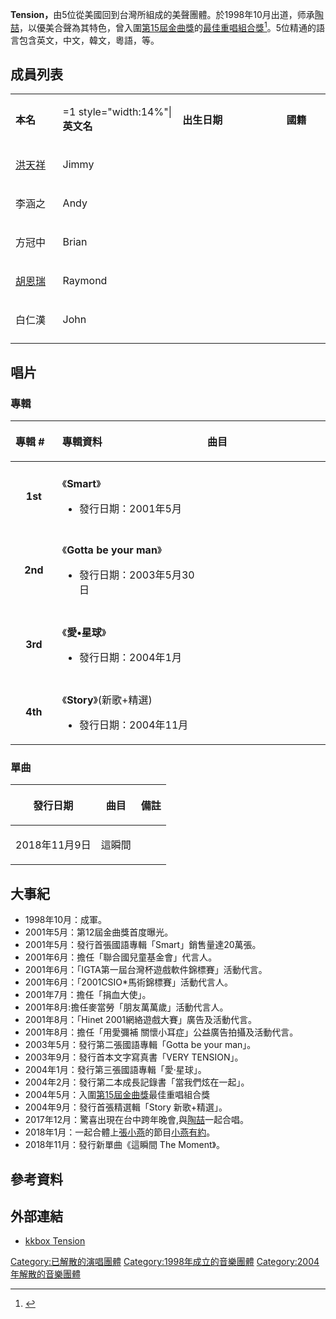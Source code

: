 {{multiple issues|
{{advert|time=2014-03-17T09:04:37+00:00}}
{{copyedit|time=2014-03-17T09:04:37+00:00}}
{{inappropriate tone|time=2014-03-17T09:04:37+00:00}}
{{onesource|time=2014-03-17T09:04:37+00:00}}
}}
{{藝人
| 姓名 = Tension
| 類型 = 組合
| 別名 = 天炫男孩
| 圖片 = 
| 圖片尺寸 = 300px
| 圖片簡介 = 
| 國籍 = {{US}}<BR>{{加拿大}}<BR>{{ROC}}
| 音樂類型 = [[華語流行音樂|華語流行音樂]]
| 職業 = [[歌手|歌手]]
| 樂器 = 
| awards = 
| 出道日期 = 2000年12月17日
| 活躍年代 = 2000年至2005年
| 唱片公司 = [[EMI|EMI]]
| 現任成員 = Brian [[方冠中|方冠中]]、John [[白仁漢|白仁漢]]、Andrew [[李涵之|李涵之]]、Raymond [[胡恩瑞|胡恩瑞]]、Jimmy [[洪天祥|洪天祥]]
}}
'''Tension，'''由5位從美國回到台灣所組成的美聲團體。於1998年10月出道，师承[[陶喆|陶喆]]，以優美合聲為其特色，曾入圍[[第15屆金曲獎|第15屆金曲獎]]的[[最佳演唱組合獎_(金曲獎)|最佳重唱組合獎]]<ref>{{Cite web |url=http://www.bamid.gov.tw/BAMID/Code/Resource/zh_tw/HtmlEditor/Pic/c8f6fd46-0bbe-4440-912c-0d9304b60df1.doc |title=中華民國九十三年（第十五屆）金曲獎入圍名單 |accessdate=2014-03-18 |archive-date=2014-03-18 |archive-url=https://web.archive.org/web/20140318180405/http://www.bamid.gov.tw/BAMID/Code/Resource/zh_tw/HtmlEditor/Pic/c8f6fd46-0bbe-4440-912c-0d9304b60df1.doc |dead-url=no }}</ref>。5位精通的語言包含英文，中文，韓文，粵語，等。

==成員列表==
{|class=wikitable width=60%
|- style="background:#E0B0FF; color:black" align=center
|colspan=1 style="width:15%"|'''本名'''||=1 style="width:14%"|'''英文名'''||rowspan=1 style="width:33%"|'''出生日期'''||rowspan=1 style="width:14%"|'''國籍'''
|-
|[[洪天祥|洪天祥]]||Jimmy || {{Birth date and age|1975|8|5}} ||{{加拿大}} 
|-
|李涵之    || Andy || {{Birth date and age|1977|8|6}} ||{{美國}} 
|-
|方冠中    || Brian  || {{Birth date and age|1977|11|7}} ||{{美國}} 
|-
|[[胡恩瑞|胡恩瑞]]|| Raymond || {{Birth date and age|1978|3|20}} ||{{中華民國}} 
|-
|白仁漢    || John  || {{Birth date and age|1980|6|18}} ||{{美國}} 
|-
|}

== 唱片 ==

===專輯===
{| class="wikitable"
!align="left" width="75px"| 專輯 #
!align="left" width="300x"| 專輯資料
!align="left" width="275px"| 曲目
|-
|- bgcolor="#F0F8FF"
|align="center"| '''1st'''
|align="left"| 《'''Smart'''》
* 發行日期：2001年5月
|align="left" style="font-size: 85%;"|
{{hidden|曲目|
#Once upon a time
#聰明
#我們的故事
#Who are We？
#When I Fall in love
#錯了
#Good-bye my love
#誘惑力
#Crazy about
#Good-bye My Love
#Goodbye my Love先說再見
#One afternoon with Brian
#只做朋友
#壞女孩
#我們的故事
#Thank You
#I'll be with You}}
|-
|- bgcolor="#FFFFFF"
|align="center"| '''2nd'''
|align="left"| 《'''Gotta be your man'''》
* 發行日期：2003年5月30日
|align="left" style="font-size: 85%;"|
{{hidden|曲目|
#Tell Me Why
#Count off
#She's Having My Baby
#恆星　Angel
#一步一步　EveryStep
#做你的男人Gotta be your man
#奇異恩典　Amazing  Grace
#一分鐘　One Minute
#Arigato
#挑戰Challenge
#One Life One Love
#I Need You So Bad
#Round }}
|-
|- bgcolor="#F0F8FF"
|align="center"| '''3rd'''
|align="left"| 《'''愛•星球'''》 
* 發行日期：2004年1月
|align="left" style="font-size: 85%;"|
{{hidden|曲目|
#愛星球
#愛的提款機
#兩個月亮
#感情線
#Baby girl
#Miss you
#時空信
#True love
#永遠愛你
#Goodbye是明天的
#Baby Girl(Remix)
  }}
|-
|- bgcolor="#FFFFFF"
|align="center"| '''4th'''
|align="left"| 《'''Story'''》(新歌+精選)
* 發行日期：2004年11月
|align="left" style="font-size: 85%;"|
{{hidden|曲目|
#別想擋住我
#離歌
#我們的故事
#感情線
#壞女孩
#Arigato
#She's Having My Baby
#Tell Me Why
#先說再見
#一分鐘
#恆星
#Goodbye是明天的Hello
#聰明
#跟著月亮慢慢走
#愛的提款機
#做你的男人
#愛你失去自己
#同一首歌
#挑戰
#只做朋友
#兩個月亮
#愛星球
#I'll Be With You
#奇異恩典 }}
|}

===單曲===
{| class="wikitable"
! 發行日期
! 曲目
! 備註
|-
|2018年11月9日||這瞬間||
|}

==大事紀==
*1998年10月：成軍。
*2001年5月：第12屆金曲獎首度曝光。
*2001年5月：發行首張國語專輯「Smart」銷售量達20萬張。
*2001年6月：擔任「聯合國兒童基金會」代言人。
*2001年6月：「IGTA第一屆台灣杯遊戲軟件錦標賽」活動代言。
*2001年6月：「2001CSIO*馬術錦標賽」活動代言人。
*2001年7月：擔任「捐血大使」。
*2001年8月:擔任麥當勞「朋友萬萬歲」活動代言人。
*2001年8月：「Hinet 2001網絡遊戲大賽」廣告及活動代言。
*2001年8月：擔任「用愛彌補 關懷小耳症」公益廣告拍攝及活動代言。
*2003年5月：發行第二張國語專輯「Gotta be your man」。
*2003年9月：發行首本文字寫真書「VERY TENSION」。
*2004年1月：發行第三張國語專輯「愛‧星球」。
*2004年2月：發行第二本成長記錄書「當我們炫在一起」。
*2004年5月：入圍[[第15屆金曲獎|第15屆金曲獎]]最佳重唱組合獎
*2004年9月：發行首張精選輯「Story 新歌+精選」。
*2017年12月：驚喜出現在台中跨年晚會,與[[陶喆|陶喆]]一起合唱。
*2018年1月：一起合體上[[張小燕|張小燕]]的節目[[小燕有約|小燕有約]]。
*2018年11月：發行新單曲《這瞬間 The Moment》。

==參考資料==
{{reflist}}

==外部連結==
*[http://www.kkbox.com/tw/tc/artist/mWKsyKJKKh4Fi3l0F01TC08J-index-1.html#info_ kkbox Tension]{{Wayback|url=http://www.kkbox.com/tw/tc/artist/mWKsyKJKKh4Fi3l0F01TC08J-index-1.html#info_ |date=20140316195218 }}

[[Category:已解散的演唱團體|Category:已解散的演唱團體]]
[[Category:1998年成立的音樂團體|Category:1998年成立的音樂團體]]
[[Category:2004年解散的音樂團體|Category:2004年解散的音樂團體]]